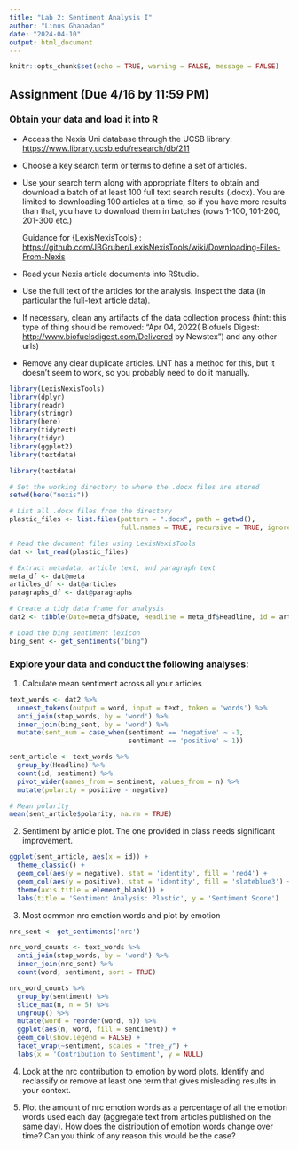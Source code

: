 ```yaml
---
title: "Lab 2: Sentiment Analysis I"
author: "Linus Ghanadan"
date: "2024-04-10"
output: html_document
---
```


```r
knitr::opts_chunk$set(echo = TRUE, warning = FALSE, message = FALSE)
```


## Assignment (Due 4/16 by 11:59 PM)

### Obtain your data and load it into R

-   Access the Nexis Uni database through the UCSB library: <https://www.library.ucsb.edu/research/db/211>

-   Choose a key search term or terms to define a set of articles.

-   Use your search term along with appropriate filters to obtain and download a batch of at least 100 full text search results (.docx). You are limited to downloading 100 articles at a time, so if you have more results than that, you have to download them in batches (rows 1-100, 101-200, 201-300 etc.)

    Guidance for {LexisNexisTools} : <https://github.com/JBGruber/LexisNexisTools/wiki/Downloading-Files-From-Nexis>

-   Read your Nexis article documents into RStudio.

-   Use the full text of the articles for the analysis. Inspect the data (in particular the full-text article data).

```{=html}
<!-- -->
```

-   If necessary, clean any artifacts of the data collection process (hint: this type of thing should be removed: "Apr 04, 2022( Biofuels Digest: <http://www.biofuelsdigest.com/Delivered> by Newstex") and any other urls)

-   Remove any clear duplicate articles. LNT has a method for this, but it doesn't seem to work, so you probably need to do it manually.


```r
library(LexisNexisTools)
library(dplyr)
library(readr)
library(stringr)
library(here)
library(tidytext)
library(tidyr)
library(ggplot2)
library(textdata)

```

```r
library(textdata)
```


```r
# Set the working directory to where the .docx files are stored
setwd(here("nexis"))

# List all .docx files from the directory
plastic_files <- list.files(pattern = ".docx", path = getwd(),
                            full.names = TRUE, recursive = TRUE, ignore.case = TRUE)
```

```r
# Read the document files using LexisNexisTools
dat <- lnt_read(plastic_files)

# Extract metadata, article text, and paragraph text
meta_df <- dat@meta
articles_df <- dat@articles
paragraphs_df <- dat@paragraphs

# Create a tidy data frame for analysis
dat2 <- tibble(Date=meta_df$Date, Headline = meta_df$Headline, id = articles_df$ID, text = articles_df$Article)

```

```r
# Load the bing sentiment lexicon
bing_sent <- get_sentiments("bing")
```




### Explore your data and conduct the following analyses:

1.  Calculate mean sentiment across all your articles

```r
text_words <- dat2 %>% 
  unnest_tokens(output = word, input = text, token = 'words') %>%
  anti_join(stop_words, by = 'word') %>%
  inner_join(bing_sent, by = 'word') %>%
  mutate(sent_num = case_when(sentiment == 'negative' ~ -1,
                              sentiment == 'positive' ~ 1))

```

```r
sent_article <- text_words %>%
  group_by(Headline) %>%
  count(id, sentiment) %>%
  pivot_wider(names_from = sentiment, values_from = n) %>%
  mutate(polarity = positive - negative)

# Mean polarity
mean(sent_article$polarity, na.rm = TRUE)

```



2.  Sentiment by article plot. The one provided in class needs significant improvement.

```r
ggplot(sent_article, aes(x = id)) +
  theme_classic() +
  geom_col(aes(y = negative), stat = 'identity', fill = 'red4') +
  geom_col(aes(y = positive), stat = 'identity', fill = 'slateblue3') +
  theme(axis.title = element_blank()) +
  labs(title = 'Sentiment Analysis: Plastic', y = 'Sentiment Score')

```


3.  Most common nrc emotion words and plot by emotion

```r
nrc_sent <- get_sentiments('nrc')
```

```r
nrc_word_counts <- text_words %>%
  anti_join(stop_words, by = 'word') %>%
  inner_join(nrc_sent) %>%
  count(word, sentiment, sort = TRUE)
```

```r
nrc_word_counts %>%
  group_by(sentiment) %>%
  slice_max(n, n = 5) %>%
  ungroup() %>%
  mutate(word = reorder(word, n)) %>%
  ggplot(aes(n, word, fill = sentiment)) +
  geom_col(show.legend = FALSE) +
  facet_wrap(~sentiment, scales = "free_y") +
  labs(x = 'Contribution to Sentiment', y = NULL)

```


4.  Look at the nrc contribution to emotion by word plots. Identify and reclassify or remove at least one term that gives misleading results in your context.


5.  Plot the amount of nrc emotion words as a percentage of all the emotion words used each day (aggregate text from articles published on the same day). How does the distribution of emotion words change over time? Can you think of any reason this would be the case?



